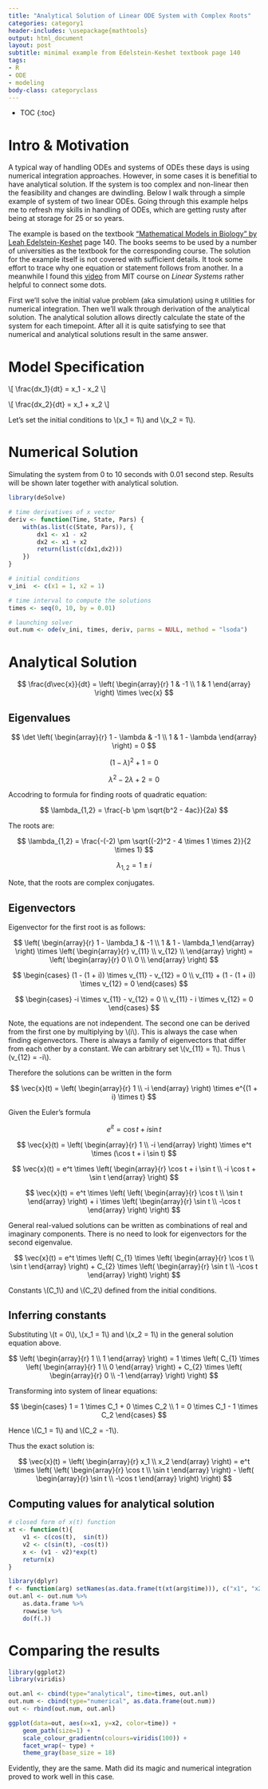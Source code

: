 ```yaml
---
title: "Analytical Solution of Linear ODE System with Complex Roots"
categories: category1
header-includes: \usepackage{mathtools}
output: html_document
layout: post
subtitle: minimal example from Edelstein-Keshet textbook page 140
tags:
- R
- ODE
- modeling
body-class: categoryclass
---
```


* TOC
{:toc}


# Intro & Motivation
A typical way of handling ODEs and systems of ODEs these days is using numerical
integration approaches. However, in some cases it is benefitial to have 
analytical solution. If the system is too complex and non-linear then the 
feasibility and changes are dwindling. Below I walk through a simple example of
system of two linear ODEs. Going through this example helps me to refresh my
skills in handling of ODEs, which are getting rusty after being at storage for 
25 or so years.

The example is based on the textbook 
["Mathematical Models in Biology" by Leah Edelstein-Keshet](https://books.google.com/books/about/Mathematical_Models_in_Biology.html?id=jQwzRx3edvkC) page 140. The books seems to be used by a number of 
universities as the textbook for the corresponding course. The solution for the
example itself is not covered with sufficient details. It took some effort to
trace why one equation or statement follows from another. In a meanwhile I
found this [video](https://www.youtube.com/watch?v=TRVS5Wo9LoM) from MIT
course on *Linear Systems* rather helpful to connect some dots.

First we'll solve the initial value problem (aka simulation) using `R` 
utilities for numerical integration. Then we'll walk through derivation of the
analytical solution. The analytical solution allows directly calculate
the state of the system for each timepoint. After all it is quite 
satisfying to see that numerical and analytical solutions 
result in the same answer.


# Model Specification

\\[
    \\frac{dx_1}{dt} = x_1 - x_2
\\]

<!-- $$ \frac{dx_1}{dt} = x_1 - x_2 $$ -->

<!-- \\[ \\frac{dx_1}{dt} = x_1 - x_2 \\] -->

\\[
    \\frac{dx_2}{dt} = x_1 + x_2
\\]

<!-- $$ \frac{dx_2}{dt} = x_1 + x_2 $$ -->

Let's set the initial conditions to \\(x_1 = 1\\) and \\(x_2 = 1\\).



# Numerical Solution

Simulating the system from 0 to 10 seconds with 0.01 second step. 
Results will be shown later together with analytical solution.

```r
library(deSolve)

# time derivatives of x vector
deriv <- function(Time, State, Pars) {
    with(as.list(c(State, Pars)), {
        dx1 <- x1 - x2
        dx2 <- x1 + x2
        return(list(c(dx1,dx2)))
    })
}

# initial conditions
v_ini  <- c(x1 = 1, x2 = 1)

# time interval to compute the solutions
times <- seq(0, 10, by = 0.01)

# launching solver
out.num <- ode(v_ini, times, deriv, parms = NULL, method = "lsoda")
```


# Analytical Solution

$$
    \frac{d\vec{x}}{dt} =
    \left( \begin{array}{r}
    1 & -1 \\
    1 & 1
    \end{array} \right) 
    \times \vec{x}
$$


## Eigenvalues

$$
    \det
    \left( \begin{array}{r}
    1 - \lambda & -1 \\
    1 & 1 - \lambda
    \end{array} \right)
    = 0
$$

$$ 
    (1 - \lambda)^2 + 1 = 0 
$$

$$ 
    \lambda^2 - 2 \lambda + 2 = 0 
$$

Accodring to formula for finding roots of quadratic equation:

$$
    \lambda_{1,2} = \frac{-b \pm \sqrt{b^2 - 4ac}}{2a} 
$$

The roots are:

$$
    \lambda_{1,2} =
    \frac{-(-2) \pm \sqrt{(-2)^2 - 4 \times 1 \times 2}}{2 \times 1}
$$

$$
    \lambda_{1,2} = 1 \pm i 
$$

Note, that the roots are complex conjugates.

## Eigenvectors

Eigenvector for the first root is as follows:

$$
    \left( \begin{array}{r}
    1 - \lambda_1 & -1 \\
    1 & 1 - \lambda_1
    \end{array} \right) \times
    \left( \begin{array}{r}
    v_{11} \\
    v_{12} \\
    \end{array} \right) =
    \left( \begin{array}{r}
    0 \\
    0 \\
    \end{array} \right)
$$

$$
    \begin{cases}
    (1 - (1 + i)) \times v_{11} - v_{12} = 0 \\
    v_{11} + (1 - (1 + i)) \times v_{12} = 0
    \end{cases}
$$

$$
    \begin{cases}
    -i \times v_{11} - v_{12} = 0 \\
    v_{11} - i \times v_{12} = 0
    \end{cases}
$$

Note, the equations are not independent. The second one can be derived from the
first one by multiplying by \\(i\\). This is always the case when finding 
eigenvectors. There is always a family of eigenvectors that differ from each
other by a constant. We can arbitrary set \\(v_{11} = 1\\).
Thus \\(v_{12} = -i\\).

Therefore the solutions can be written in the form

$$
    \vec{x}(t) = 
    \left( \begin{array}{r}
    1 \\
    -i
    \end{array} \right)
    \times
    e^{(1 + i) \times t}
$$

Given the Euler's formula

$$
    e^{it} = \cos t + i \sin t
$$

$$
    \vec{x}(t) = 
    \left( \begin{array}{r}
    1 \\
    -i
    \end{array} \right)
    \times e^t \times (\cos t + i \sin t)
$$

$$
    \vec{x}(t) = 
    e^t \times
    \left( \begin{array}{r}
    \cos t + i \sin t \\
    -i \cos t + \sin t
    \end{array} \right)
$$

$$
    \vec{x}(t) = 
    e^t \times
    \left(
        \left( \begin{array}{r}
        \cos t \\
        \sin t
        \end{array} \right)
    +
    i \times
        \left( \begin{array}{r}
        \sin t \\
        -\cos t
        \end{array} \right)
    \right)
$$

General real-valued solutions can be written as combinations of real and
imaginary components. There is no need to look for eigenvectors for the 
second eigenvalue.

$$
    \vec{x}(t) = 
    e^t \times
    \left(
        C_{1} \times
        \left( \begin{array}{r}
        \cos t \\
        \sin t
        \end{array} \right)
    +
        C_{2} \times
        \left( \begin{array}{r}
        \sin t \\
        -\cos t
        \end{array} \right)
    \right)
$$

Constants \\(C_1\\) and \\(C_2\\) defined from the initial conditions.

## Inferring constants
Substituting \\(t = 0\\), \\(x_1 = 1\\) and \\(x_2 = 1\\) in the general solution 
equation above.

$$
    \left( \begin{array}{r}
    1 \\
    1
    \end{array} \right)
    = 
    1 \times
    \left(
        C_{1} \times
        \left( \begin{array}{r}
        1 \\
        0
        \end{array} \right)
    +
        C_{2} \times
        \left( \begin{array}{r}
        0 \\
        -1
        \end{array} \right)
    \right)
$$

Transforming into system of linear equations:

$$
    \begin{cases}
    1 = 1 \times C_1 + 0 \times C_2 \\
    1 = 0 \times C_1 - 1 \times C_2
    \end{cases}
$$

Hence \\(C_1 = 1\\) and \\(C_2 = -1\\).

Thus the exact solution is:

$$
    \vec{x}(t) = 
    \left( \begin{array}{r}
    x_1 \\
    x_2
    \end{array} \right) =
    e^t \times
    \left(
        \left( \begin{array}{r}
        \cos t \\
        \sin t
        \end{array} \right)
    -
        \left( \begin{array}{r}
        \sin t \\
        -\cos t
        \end{array} \right)
    \right)
$$


## Computing values for analytical solution
```r

# closed form of x(t) function
xt <- function(t){
    v1 <- c(cos(t),  sin(t))
    v2 <- c(sin(t), -cos(t))
    x <- (v1 - v2)*exp(t)
    return(x)
}

library(dplyr)
f <- function(arg) setNames(as.data.frame(t(xt(arg$time))), c("x1", "x2"))
out.anl <- out.num %>%
    as.data.frame %>%
    rowwise %>%
    do(f(.))
```


# Comparing the results
```r
library(ggplot2)
library(viridis)

out.anl <- cbind(type="analytical", time=times, out.anl)
out.num <- cbind(type="numerical", as.data.frame(out.num))
out <- rbind(out.num, out.anl)

ggplot(data=out, aes(x=x1, y=x2, color=time)) +
    geom_path(size=1) + 
    scale_colour_gradientn(colours=viridis(100)) +
    facet_wrap(~ type) +
    theme_gray(base_size = 18)
```

Evidently, they are the same. Math did its magic and numerical integration
proved to work well in this case.

